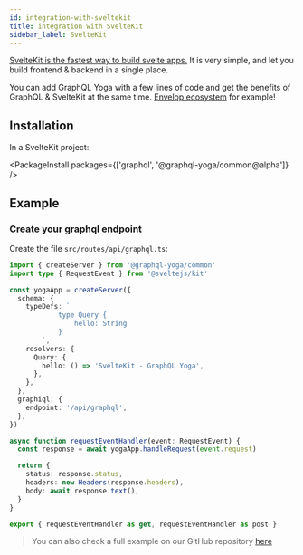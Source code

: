 ```yaml
---
id: integration-with-sveltekit
title: integration with SvelteKit
sidebar_label: SvelteKit
---
```


[SvelteKit is the fastest way to build svelte apps.](https://kit.svelte.dev/) It is very simple, and let you build frontend & backend in a single place.

You can add GraphQL Yoga with a few lines of code and get the benefits of GraphQL & SvelteKit at the same time. [Envelop ecosystem](https://www.envelop.dev) for example!

## Installation

In a SvelteKit project:

<PackageInstall packages={['graphql', '@graphql-yoga/common@alpha']} />

## Example

### Create your graphql endpoint

Create the file `src/routes/api/graphql.ts`:

```ts
import { createServer } from '@graphql-yoga/common'
import type { RequestEvent } from '@sveltejs/kit'

const yogaApp = createServer({
  schema: {
    typeDefs: `
			type Query {
				hello: String
			}
		`,
    resolvers: {
      Query: {
        hello: () => 'SvelteKit - GraphQL Yoga',
      },
    },
  },
  graphiql: {
    endpoint: '/api/graphql',
  },
})

async function requestEventHandler(event: RequestEvent) {
  const response = await yogaApp.handleRequest(event.request)

  return {
    status: response.status,
    headers: new Headers(response.headers),
    body: await response.text(),
  }
}

export { requestEventHandler as get, requestEventHandler as post }
```

> You can also check a full example on our GitHub repository [here](https://github.com/dotansimha/graphql-yoga/tree/master/examples/sveltekit)
